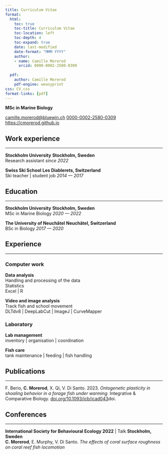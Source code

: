 ```yaml
---
title: Curriculum Vitae
format: 
  html:
    toc: true
    toc-title: Curriculum Vitae
    toc-location: left
    toc-depth: 4
    toc-expand: true
    date: last-modified
    date-format: "MMM YYYY"
    author:
    - name: Camille Morerod
      orcid: 0000-0002-2580-0309
      
  pdf:
    author: Camille Morerod
    pdf-engine: weasyprint
css: CV.css
format-links: [pdf]
---
```



::: {.print-only .contact-block}
**MSc in Marine Biology** <br>

<span class ="email"> [camille.morerod@bluewin.ch](mailto:camille.morerod@bluewin.ch)</span>
<span class="orcid"> [0000-0002-2580-0309](https://orcid.org/0000-0002-2580-0309)</span> <br>
<span class="website"> [https://cmorerod.github.io](https://cmorerod.github.io)</span>
:::

## Work experience

:::{.print-only}
----
:::
**Stockholm University** [**Stockholm, Sweden**]{.cvlocation} <br> 
[Research assistant]{.edu} [*since 2022*]{.cvdate}

**Swiss Ski School** [**Les Diablerets, Switzerland**]{.cvlocation} <br> 
[Ski teacher | student job]{.edu} [*2014 --- 2017*]{.cvdate}

## Education

:::{.print-only}
----
:::

**Stockholm University** [**Stockholm, Sweden**]{.cvlocation} <br> 
[MSc in Marine Biology]{.edu} [*2020 --- 2022*]{.cvdate}

**The University of Neuchâtel** [**Neuchâtel, Switzerland**]{.cvlocation} <br> [BSc in Biology]{.edu} [*2017 --- 2020*]{.cvdate}

## Experience

:::{.print-only}
----
:::

### Computer work

[**Data analysis**]{.littletitle} <br>
[Handling and processing of the data]{.edu}<br>
[Statistics]{.edu}<br>
[Excel | R]{.edu}

[**Video and image analysis**]{.littletitle} <br>
[Track fish and school movement <br>
DLTdv8 | DeepLabCut | ImageJ | CurveMapper]{.edu} 

### Laboratory

[**Lab management**]{.littletitle} <br>
inventory | organisation | coordination

[**Fish care**]{.littletitle} <br>
tank maintenance | feeding | fish handling

## Publications

:::{.print-only}
----
:::

F. Berio, **C. Morerod**, X. Qi, V. Di Santo. 2023. [*Ontogenetic plasticity in shoaling behavior in a forage fish under warming*]{.pubtitle}. Integrative & Comparative Biology. <a href="https://doi.org/10.1093/icb/icad043" target="_blank" class="button">doi.org/10.1093/icb/icad043</a>doi.

## Conferences

:::{.print-only}
----
:::

**International Society for Behavioural Ecology 2022** | Talk [**Stockholm, Sweden**]{.cvlocation} <br>
**C. Morerod**, E. Murphy, V. Di Santo. [*The effects of coral surface roughness on coral reef fish locomotion*]{.edu}




